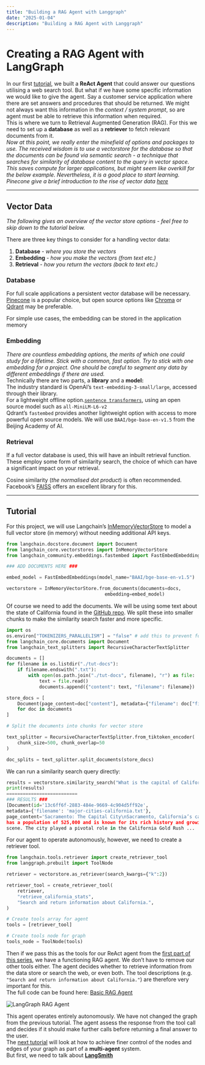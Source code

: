 ```yaml
---
title: "Building a RAG Agent with Langgraph"
date: "2025-01-04"
description: "Building a RAG Agent with Langgraph"
---
```


# Creating a RAG Agent with LangGraph

In our first [tutorial](/tutorials/langgraph-agents), we built a **ReAct Agent** that could answer our questions utilising a web search tool. But what if we have some specific information we would like to give the agent. Say a customer service application where there are set answers and procedures that should be returned. We might not always want this information in the *context / system prompt*, so are agent must be able to retrieve this information when required.
<br />
This is where we turn to Retrieval Augmented Generation (RAG). For this we need to set up a **database** as well as a **retriever** to fetch relevant documents from it.
<br />
*Now at this point, we really enter the minefield of options and packages to use. The received wisdom is to use a vectorstore for the database so that the documents can be found via semantic search - a technique that searches for similarity of database content to the query in vector space. This saves compute for larger applications, but might seem like overkill for the below example. Nevertheless, it is a good place to start learning. Pinecone give a brief introduction to the rise of vector data [here](https://www.pinecone.io/blog/rise-vector-data/)*

---

## Vector Data

*The following gives an overview of the vector store options - feel free to skip down to the tutorial below.*

There are three key things to consider for a handling vector data:

1. **Database** - *where you store the vectors*
2. **Embedding** - *how you make the vectors (from text etc.)*
3. **Retrieval** - *how you return the vectors (back to text etc.)*

### Database

For full scale applications a persistent vector database will be necessary. [Pinecone](https://www.pinecone.io/) is a popular choice, but open source options like [Chroma](https://www.trychroma.com/) or [Qdrant](https://qdrant.tech/) may be preferable.

For simple use cases, the embedding  can be stored in the application memory 

### Embedding

*There are countless embedding options, the merits of which one could study for a lifetime. Stick with a common, fast option. Try to stick with one embedding for a project. One should be careful to segment any data by different embeddings if there are used.*
<br />
Technically there are two parts, a **library** and a **model:**
<br />
The industry standard is OpenAI’s `text-embedding-3-small/large`, accessed through their library.
<br />
For a lightweight offline option.[`sentence transformers`](https://sbert.net/), using an open source model such as `all-MiniLM-L6-v2` 
<br />
Qdrant’s `fastembed` provides another lightweight option with access to more powerful open source models. We will use `BAAI/bge-base-en-v1.5` from the Beijing Academy of AI.

### Retrieval

If a full vector database is used, this will have an inbuilt retrieval function. These employ some form of similarity search, the choice of which can have a significant impact on your retrieval.

Cosine similarity (*the normalised dot product*) is often recommended. Facebook’s [FAISS](https://github.com/facebookresearch/faiss) offers an excellent library for this.

---

## Tutorial

For this project, we will use Langchain’s [InMemoryVectorStore](https://python.langchain.com/api_reference/core/vectorstores/langchain_core.vectorstores.in_memory.InMemoryVectorStore.html) to model a full vector store (in memory) without needing additional API keys.

```python
from langchain.docstore.document import Document
from langchain_core.vectorstores import InMemoryVectorStore
from langchain_community.embeddings.fastembed import FastEmbedEmbeddings

### ADD DOCUMENTS HERE ###

embed_model = FastEmbedEmbeddings(model_name="BAAI/bge-base-en-v1.5")

vectorstore = InMemoryVectorStore.from_documents(documents=docs,
                                    embedding=embed_model)
```

Of course we need to add the documents. We will be using some text about the state of California found in the <a href="https://github.com/lchavasse/langgraph-tutorial/tree/51bed31a94a0e36a511063d4fec096a8a87a4388/tut-docs" target="_blank">GitHub repo</a>. We split these into smaller chunks to make the similarity search faster and more specific.

```python
import os
os.environ["TOKENIZERS_PARALLELISM"] = "false" # add this to prevent forking with HF tokenizers
from langchain_core.documents import Document
from langchain_text_splitters import RecursiveCharacterTextSplitter

documents = []
for filename in os.listdir("./tut-docs"):
    if filename.endswith(".txt"):
        with open(os.path.join("./tut-docs", filename), "r") as file:
            text = file.read()
            documents.append({"content": text, "filename": filename})

store_docs = [
    Document(page_content=doc["content"], metadata={"filename": doc["filename"]})
    for doc in documents
]

# Split the documents into chunks for vector store

text_splitter = RecursiveCharacterTextSplitter.from_tiktoken_encoder(
    chunk_size=500, chunk_overlap=50
)

doc_splits = text_splitter.split_documents(store_docs)
```

We can run a similarity search query directly:

```python
results = vectorstore.similarity_search("What is the capital of California?", k=1)
print(results)
==========================
### RESULTS ###
[Document(id='13c6ff6f-2883-484e-9669-4c904d5ff92e',
metadata={'filename': 'major-cities-california.txt'},
page_content='Sacramento: The Capital City\nSacramento, California’s capita
has a population of 525,000 and is known for its rich history and growing arts
scene. The city played a pivotal role in the California Gold Rush ...
```

For our agent to operate autonomously, however, we need to create a retriever tool.

```python
from langchain.tools.retriever import create_retriever_tool
from langgraph.prebuilt import ToolNode

retriever = vectorstore.as_retriever(search_kwargs={"k":2})

retriever_tool = create_retriever_tool(
    retriever,
    "retrieve_california_stats",
    "Search and return information about California.",
)

# Create tools array for agent
tools = [retriever_tool]

# Create tools node for graph
tools_node = ToolNode(tools)
```

Then if we pass this as the tools for our ReAct agent from the [first part of this series](/tutorials/langgraph/react-agent), we have a functioning RAG agent. We don’t have to remove our other tools either. The agent decides whether to retrieve information from the data store or search the web, or even both. The tool descriptions (e.g. `"Search and return information about California."`) are therefore very important for this.
<br />
The full code can be found here: [Basic RAG Agent](https://github.com/lchavasse/langgraph-tutorial/blob/main/basic_rag_agent.py)

![LangGraph RAG Agent](/images/langgraph-tool-agent.png)

This agent operates entirely autonomously. We have not changed the graph from the previous tutorial. The agent assess the response from the tool call and decides if it should make further calls before returning a final answer to the user.
<br />
The [next tutorial](/tutorials/langgraph/multi-agent-system) will look at how to achieve finer control of the nodes and edges of your graph as part of a **multi-agent** system. 
<br />
But first, we need to talk about [**LangSmith**](/tutorials/langgraph/langsmith)